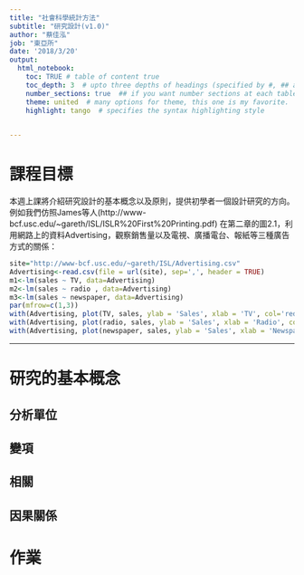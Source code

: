 ```yaml
---
title: "社會科學統計方法"
subtitle: "研究設計(v1.0)"
author: "蔡佳泓"
job: "東亞所"
date: '2018/3/20'
output: 
  html_notebook:
    toc: TRUE # table of content true
    toc_depth: 3  # upto three depths of headings (specified by #, ## and ###)
    number_sections: true  ## if you want number sections at each table header
    theme: united  # many options for theme, this one is my favorite.
    highlight: tango  # specifies the syntax highlighting style
 

---
```


# 課程目標
本週上課將介紹研究設計的基本概念以及原則，提供初學者一個設計研究的方向。例如我們仿照James等人(http://www-bcf.usc.edu/~gareth/ISL/ISLR%20First%20Printing.pdf) 在第二章的圖2.1，利用網路上的資料Advertising，觀察銷售量以及電視、廣播電台、報紙等三種廣告方式的關係：

```r
site="http://www-bcf.usc.edu/~gareth/ISL/Advertising.csv"
Advertising<-read.csv(file = url(site), sep=',', header = TRUE)
m1<-lm(sales ~ TV, data=Advertising)
m2<-lm(sales ~ radio , data=Advertising)
m3<-lm(sales ~ newspaper, data=Advertising)
par(mfrow=c(1,3))
with(Advertising, plot(TV, sales, ylab = 'Sales', xlab = 'TV', col='red'));abline(m1, col='blue', lwd=3)
with(Advertising, plot(radio, sales, ylab = 'Sales', xlab = 'Radio', col='red'));abline(m2, col='blue', lwd=3)
with(Advertising, plot(newspaper, sales, ylab = 'Sales', xlab = 'Newspaper', col='red'));abline(m3, col='blue', lwd=3)
```


---

# 研究的基本概念
## 分析單位

## 變項

##  相關

## 因果關係

# 作業


